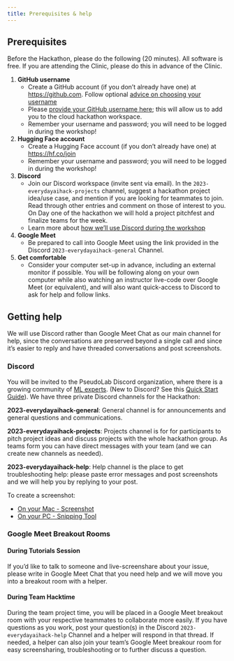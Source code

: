 ```yaml
---
title: Prerequisites & help
---
```


## Prerequisites

Before the Hackathon, please do the following (20 minutes). All software is free.
If you are attending the Clinic, please do this in advance of the Clinic. 

1. **GitHub username**
    - Create a GitHub account (if you don’t already have one) at <https://github.com>. Follow optional [advice on choosing your username](https://happygitwithr.com/github-acct.html)
    - Please [provide your GitHub username here](https://docs.google.com/forms/d/e/1FAIpQLSfOd0RhzEo5sFq_NgjZJa0C6cmaicTOjPS290iCbHbFTI-8zg/viewform?usp=sf_link); this will allow us to add you to the cloud hackathon workspace.
    - Remember your username and password; you will need to be logged in during the workshop!
1. **Hugging Face account** 
    - Create a Hugging Face account (if you don't already have one) at <https://hf.co/join>
    - Remember your username and password; you will need to be logged in during the workshop!
1. **Discord**
    - Join our Discord workspace (invite sent via email). In the `2023-everydayaihack-projects` channel, suggest a hackathon project idea/use case, and mention if you are looking for teammates to join. Read through other entries and comment on those of interest to you. On Day one of the hackathon we will hold a project pitchfest and finalize teams for the week. 
    - Learn more about [how we'll use Discord during the workshop](#discord)
1. **Google Meet**
    -  Be prepared to call into Google Meet using the link provided in the Discord `2023-everydayaihack-general` Channel. 
1. **Get comfortable** 
    - Consider your computer set-up in advance, including an external monitor if possible. You will be following along on your own computer while also watching an instructor live-code over Google Meet (or equivalent), and will also want quick-access to Discord to ask for help and follow links.

## Getting help

We will use Discord rather than Google Meet Chat as our main channel for help, since the conversations are preserved beyond a single call and since it's easier to reply and have threaded conversations and post screenshots.

### Discord

You will be invited to the PseudoLab Discord organization, where there is a growing community of [ML experts](https://pseudo-lab.github.io/spotlight). (New to Discord? See this [Quick Start Guide](https://zenodo.org/record/3763730#.YYkoL3mIZpQ)). We have three private Discord channels for the Hackathon: 

**2023-everydayaihack-general**: General channel is for announcements and general questions and communications.
 
**2023-everydayaihack-projects**: Projects channel  is for for participants to pitch project ideas and discuss projects with the whole hackathon group. As teams form you can have direct messages with your team (and we can create new channels as needed). 

**2023-everydayaihack-help**: Help channel is the place to get troubleshooting help: please paste error messages and post screenshots and we will help you by replying to your post.

To create a screenshot: 
 
- [On your Mac - Screenshot](https://support.apple.com/en-us/HT201361)
- [On your PC - Snipping Tool](https://support.microsoft.com/en-us/windows/use-snipping-tool-to-capture-screenshots-00246869-1843-655f-f220-97299b865f6b)

### Google Meet Breakout Rooms

#### During Tutorials Session

If you'd like to talk to someone and live-screenshare about your issue, please write in Google Meet Chat that you need help and we will move you into a breakout room with a helper.

#### During Team Hacktime

During the team project time, you will be placed in a Google Meet breakout room with your respective teammates to collaborate more easily. If you have questions as you work, post your question(s) in the Discord `2023-everydayaihack-help` Channel and a helper will respond in that thread. If needed, a helper can also join your team's Google Meet breakour room for easy screensharing, troubleshooting or to further discuss a question. 

